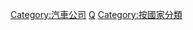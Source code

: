 {{Commonscat|Automobile manufacturers by country}}

[[Category:汽車公司|Category:汽車公司]]
[[Category:各行業各國公司|Q]]
[[Category:按國家分類|Category:按國家分類]]